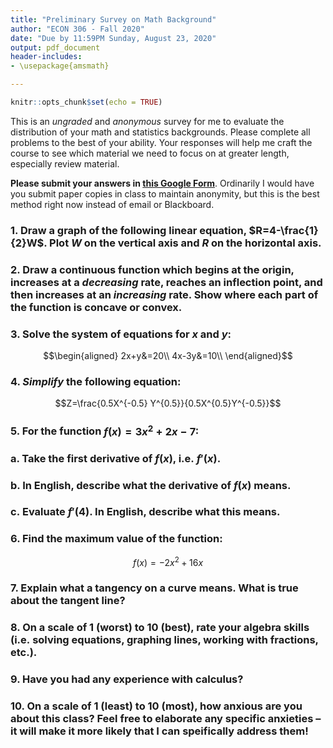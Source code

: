 ```yaml
---
title: "Preliminary Survey on Math Background"
author: "ECON 306 - Fall 2020"
date: "Due by 11:59PM Sunday, August 23, 2020"
output: pdf_document
header-includes:
- \usepackage{amsmath}

---
```


```r
knitr::opts_chunk$set(echo = TRUE)
```

This is an *ungraded* and *anonymous* survey for me to evaluate the distribution of your math and statistics backgrounds. Please complete all problems to the best of your ability. Your responses will help me craft the course to see which material we need to focus on at greater length, especially review material.

**Please submit your answers in [this Google Form](https://forms.gle/XNrWY8HH95Y7GgrT7)**. Ordinarily I would have you submit paper copies in class to maintain anonymity, but this is the best method right now instead of email or Blackboard.

### 1. Draw a graph of the following linear equation, $R=4-\frac{1}{2}W$. Plot $W$ on the vertical axis and $R$ on the horizontal axis.

\clearpage

### 2. Draw a continuous function which begins at the origin, increases at a *decreasing* rate, reaches an inflection point, and then increases at an *increasing* rate. Show where each part of the function is concave or convex.

\clearpage

### 3. Solve the system of equations for $x$ and $y$: 

$$\begin{aligned}
2x+y&=20\\
4x-3y&=10\\
\end{aligned}$$

\clearpage

### 4. *Simplify* the following equation: 

$$Z=\frac{0.5X^{-0.5} Y^{0.5}}{0.5X^{0.5}Y^{-0.5}}$$

\clearpage

### 5. For the function $f(x) = 3x^2+2x-7$: 

### a. Take the first derivative of $f(x)$, i.e. $f'(x)$. 
### b. In English, describe what the derivative of $f(x)$ means.
### c. Evaluate $f'(4)$. In English, describe what this means. 

\clearpage

### 6. Find the maximum value of the function:

$$f(x)=-2x^2+16x$$

\clearpage

### 7. Explain what a tangency on a curve means. What is true about the tangent line?

\vspace{2in}

### 8. On a scale of 1 (worst) to 10 (best), rate your algebra skills (i.e. solving equations, graphing lines, working with fractions, etc.). 

\vspace{2in}

### 9. Have you had any experience with calculus?

\vspace{2in}

### 10. On a scale of 1 (least) to 10 (most), how anxious are you about this class? Feel free to elaborate any specific anxieties -- it will make it more likely that I can speifically address them!